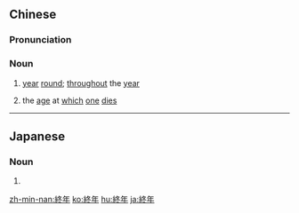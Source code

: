 {{also|终年}}
==Chinese==
{{zh-forms|s=终年}}

===Pronunciation===
{{zh-pron
|m=zhōngnián
|c=zung1 nin4
|mn=qz,tw,xm,zz:chiong-nî/qz,xm,zz:chiong-liân
|cat=n
}}

===Noun===
{{zh-noun}}

# {{lb|zh|Advanced Mandarin}} [[year]] [[round]]; [[throughout]] the [[year]]
# {{lb|zh|Advanced Mandarin}} the [[age]] at [[which]] [[one]] [[die]]s

----

==Japanese==
{{ja-kanjitab|しゅう|ねん|yomi=o}}

===Noun===
{{ja-noun|しゅうねん}}

# {{rfdef|lang=ja|sort=しゅうねん}}

[[zh-min-nan:終年]]
[[ko:終年]]
[[hu:終年]]
[[ja:終年]]
